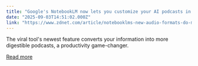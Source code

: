 ```yaml
---
title: "Google's NotebookLM now lets you customize your AI podcasts in tone and length"
date: "2025-09-03T14:51:02.000Z"
link: "https://www.zdnet.com/article/notebooklms-new-audio-formats-do-more-thinking-for-you/"
---
```


The viral tool's newest feature converts your information into more digestible podcasts, a productivity game-changer.

[Read more](https://www.zdnet.com/article/notebooklms-new-audio-formats-do-more-thinking-for-you/)
